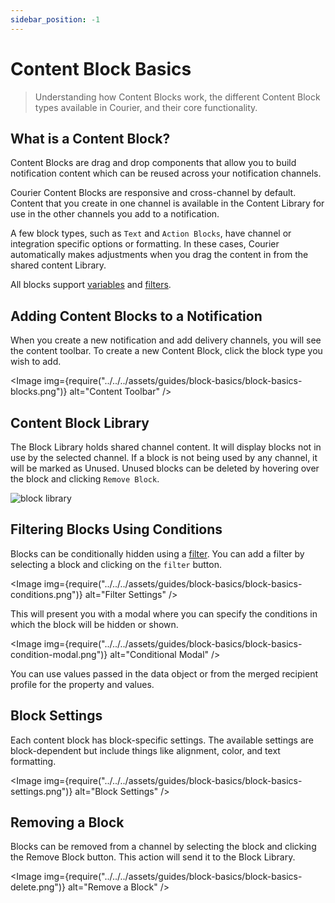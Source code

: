 ```yaml
---
sidebar_position: -1
---
```



# Content Block Basics

> Understanding how Content Blocks work, the different Content Block types available in Courier, and their core functionality.

## What is a Content Block?

Content Blocks are drag and drop components that allow you to build notification content which can be reused across your notification channels.

Courier Content Blocks are responsive and cross-channel by default. Content that you create in one channel is available in the Content Library for use in the other channels you add to a notification. 

A few block types, such as `Text` and `Action Blocks`, have channel or integration specific options or formatting. In these cases, Courier automatically makes adjustments when you drag the content in from the shared content Library.

All blocks support [variables](../using-variables/inserting-variables.mdx) and [filters](../notification-settings/send-conditions.mdx#for-content-blocks).

## Adding Content Blocks to a Notification

When you create a new notification and add delivery channels, you will see the content toolbar. To create a new Content Block, click the block type you wish to add.

<Image
  img={require("../../../assets/guides/block-basics/block-basics-blocks.png")}
  alt="Content Toolbar"
/>

## Content Block Library

The Block Library holds shared channel content. It will display blocks not in use by the selected channel. If a block is not being used by any channel, it will be marked as Unused. Unused blocks can be deleted by hovering over the block and clicking `Remove Block`.

<GifWrapper width={920} height={614} caption="Block Library">

![block library](../../../assets/guides/block-basics/block-basics-library.gif)

</GifWrapper>

## Filtering Blocks Using Conditions

Blocks can be conditionally hidden using a [filter](../notification-settings/send-conditions.mdx#for-content-blocks). You can add a filter by selecting a block and clicking on the `filter` button.

<Image
  img={require("../../../assets/guides/block-basics/block-basics-conditions.png")}
  alt="Filter Settings"
/>

This will present you with a modal where you can specify the conditions in which the block will be hidden or shown.

<Image
  img={require("../../../assets/guides/block-basics/block-basics-condition-modal.png")}
  alt="Conditional Modal"
/>

You can use values passed in the data object or from the merged recipient profile for the property and values.

## Block Settings

Each content block has block-specific settings. The available settings are block-dependent but include things like alignment, color, and text formatting.

<Image
  img={require("../../../assets/guides/block-basics/block-basics-settings.png")}
  alt="Block Settings"
/>

## Removing a Block

Blocks can be removed from a channel by selecting the block and clicking the Remove Block button. This action will send it to the Block Library.

<Image
  img={require("../../../assets/guides/block-basics/block-basics-delete.png")}
  alt="Remove a Block"
/>